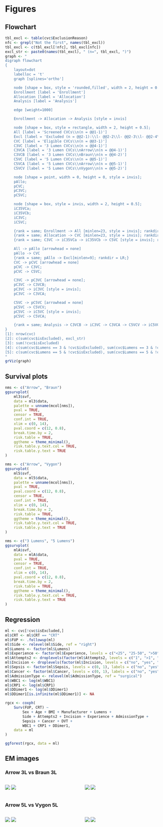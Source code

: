 # Figures

## Flowchart

```r
tbl_excl <- table(cvc$ExclusionReason)
nfc <- grepl("Not the first", names(tbl_excl))
tbl_excl <- c(tbl_excl[!nfc], tbl_excl[nfc])
excl_str <- paste0(names(tbl_excl), " (n=", tbl_excl, ")")
graph <- "
digraph flowchart
{
    layout=dot
    labelloc = 't'
    graph [splines='ortho']

    node [shape = box, style = 'rounded,filled', width = 2, height = 0.5, fillcolor = '#7589af'];
    Enrollment [label = 'Enrollment']
    Allocation [label = 'Allocation']
    Analysis [label = 'Analysis']

    edge [weight=1000]

    Enrollment -> Allocation -> Analysis [style = invis]

    node [shape = box, style = rectangle, width = 2, height = 0.5];
    All [label = 'Screened CVCs\\n(n = @@1-1)']
    Excl [label = 'Excluded (n = @@2-1):\\l- @@2-2\\l- @@2-3\\l- @@2-4\\l- @@2-5\\l- @@2-6'];
    CVC [label = 'Eligible CVCs\\n(n = @@3-1)']
    C3VC [label = '3 Lumen CVCs\\n(n = @@4-1)']
    C3VCA [label = '3 Lumen CVCs\\nArrow\\n(n = @@4-1)']
    C3VCB [label = '3 Lumen CVCs\\nBraun\\n(n = @@4-2)']
    C5VC [label = '5 Lumen CVCs\\n(n = @@5-1)']
    C5VCA [label = '5 Lumen CVCs\\nArrow\\n(n = @@5-1)']
    C5VCV [label = '5 Lumen CVCs\\nVygon\\n(n = @@5-2)']

    node [shape = point, width = 0, height = 0, style = invis];
    pAllo;
    pCVC;
    pC3VC;
    pC5VC;

    node [shape = box, style = invis, width = 2, height = 0.5];
    iC35VCa;
    iC35VCb;
    iC3VC;
    iC5VC;

    {rank = same; Enrollment -> All [minlen=23, style = invis]; rankdir = LR;};
    {rank = same; Allocation -> CVC [minlen=23, style = invis]; rankdir = LR;};
    {rank = same; C3VC -> iC35VCa -> iC35VCb -> C5VC [style = invis]; rankdir = LR;};

    All -> pAllo [arrowhead = none]
    pAllo -> CVC
    {rank = same; pAllo -> Excl[minlen=9]; rankdir = LR;}
    CVC -> pCVC [arrowhead = none]
    pCVC -> C3VC;
    pCVC -> C5VC;

    C3VC -> pC3VC [arrowhead = none];
    pC3VC -> C3VCB;
    pC3VC -> iC3VC [style = invis];
    pC3VC -> C3VCA;

    C5VC -> pC5VC [arrowhead = none]
    pC5VC -> C5VCV;
    pC5VC -> iC5VC [style = invis];
    pC5VC -> C5VCA;

    {rank = same; Analysis -> C3VCB -> iC3VC -> C3VCA -> C5VCV -> iC5VC -> C5VCA [style = invis]; rankdir = LR;};
}
[1]: nrow(cvc)
[2]: c(sum(cvc$isExcluded), excl_str)
[3]: sum(!cvc$isExcluded)
[4]: c(sum(cvc$Lumens == 3 & !cvc$isExcluded), sum(cvc$Lumens == 3 & !cvc$isExcluded & cvc$Manufacturer == 'Arrow'), sum(cvc$Lumens == 3 & !cvc$isExcluded & cvc$Manufacturer == 'Braun'))
[5]: c(sum(cvc$Lumens == 5 & !cvc$isExcluded), sum(cvc$Lumens == 5 & !cvc$isExcluded & cvc$Manufacturer == 'Arrow'), sum(cvc$Lumens == 5 & !cvc$isExcluded & cvc$Manufacturer == 'Vygon'))
"
grViz(graph)
```

## Survival plots

```r
nms <- c("Arrow", "Braun")
ggsurvplot(
    ml3$svf,
    data = ml3$data,
    palette = unname(mcol[nms]),
    pval = TRUE,
    censor = TRUE,
    conf.int = TRUE,
    xlim = c(0, 14),
    pval.coord = c(12, 0.8),
    break.time.by = 2,
    risk.table = TRUE,
    ggtheme = theme_minimal(),
    risk.table.y.text.col = TRUE,
    risk.table.y.text = TRUE
)
```

```r
nms <- c("Arrow", "Vygon")
ggsurvplot(
    ml5$svf,
    data = ml5$data,
    palette = unname(mcol[nms]),
    pval = TRUE,
    pval.coord = c(12, 0.8),
    censor = TRUE,
    conf.int = TRUE,
    xlim = c(0, 14),
    break.time.by = 2,
    risk.table = TRUE,
    ggtheme = theme_minimal(),
    risk.table.y.text.col = TRUE,
    risk.table.y.text = TRUE
)
```

```r
nms <- c("3 Lumens", "5 Lumens")
ggsurvplot(
    mlA$svf,
    data = mlA$data,
    pval = TRUE,
    censor = TRUE,
    conf.int = TRUE,
    xlim = c(0, 14),
    pval.coord = c(12, 0.8),
    break.time.by = 2,
    risk.table = TRUE,
    ggtheme = theme_minimal(),
    risk.table.y.text.col = TRUE,
    risk.table.y.text = TRUE
)
```

## Regression

```r
ml <- cvc[!cvc$isExcluded,]
ml$CRT <- ml$CRT == "CRT"
ml$FUP <- .followup(ml)
ml$Side <- relevel(ml$Side, ref = "right")
ml$Lumens <- factor(ml$Lumens)
ml$Experience <- factor(ml$Experience, levels = c("<25", "25-50", ">50"), ordered = FALSE)
ml$Attempts2 <- droplevels(factor(ml$Attempts2, levels = c("1", ">1", "NA")))
ml$Incision <- droplevels(factor(ml$Incision, levels = c("no", "yes", "NA")))
ml$Sepsis <- factor(ml$Sepsis, levels = c(0, 1), labels = c("no", "yes"))
ml$Cancer <- factor(ml$Cancer, levels = c(0, 1), labels = c("no", "yes"))
ml$AdmissionType <- relevel(ml$AdmissionType, ref = "surgical")
ml$WBC1 <- log(ml$WBC1)
ml$CRP1 <- log(ml$CRP1)
ml$DDimer1 <- log(ml$DDimer1)
ml$DDimer1[is.infinite(ml$DDimer1)] <- NA

rgcx <- coxph(
    Surv(FUP, CRT) ~
        Sex + Age + BMI + Manufacturer + Lumens +
        Side + Attempts2 + Incision + Experience + AdmissionType +
        Sepsis + Cancer + DVT +
        WBC1 + CRP1 + DDimer1,
    data = ml
)

ggforest(rgcx, data = ml)
```

## EM images

### Arrow 3L vs Braun 3L

:::columns

:::column
![](images/electron-microscopic-images/SEN1_1-1_A3L_100x.png)
![](images/electron-microscopic-images/SEN1_1-3_A3L_1000x.png)
:::

:::column
![](images/electron-microscopic-images/SEN1_5-1_B3L_100x.png)
![](images/electron-microscopic-images/SEN1_5-2_B3L_1000x.png)
:::

:::

### Arrow 5L vs Vygon 5L

:::columns

:::column
![](images/electron-microscopic-images/SEN1_3-1_A5L_100x.png)
![](images/electron-microscopic-images/SEN1_3-2_A5L_1000x.png)
:::

:::column
![](images/electron-microscopic-images/SEN1_4-1_V5L_100x.png)
![](images/electron-microscopic-images/SEN1_4-2_V5L_1000x.png)
:::

:::

